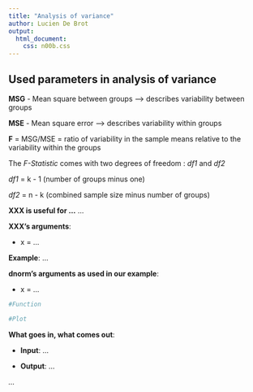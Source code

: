 ```yaml
---
title: "Analysis of variance"
author: Lucien De Brot
output:
  html_document:
    css: n00b.css
---
```


## Used parameters in analysis of variance

**MSG** - Mean square between groups --> describes variability between groups

**MSE** - Mean square error --> describes variability within groups

**F** = MSG/MSE = ratio of variability in the sample means relative to the variability within the groups

The *F-Statistic* comes with two degrees of freedom : *df1* and *df2*

*df1* = k - 1 (number of groups minus one)

*df2* = n - k (combined sample size minus number of groups)


**XXX is useful for ...** ...

**XXX's arguments**:

* x = ...


**Example**:
...

**dnorm's arguments as used in our example**:

* x = ...


```r
#Function

#Plot

```

**What goes in, what comes out**:

* **Input**: ...

* **Output**: ...


*...*
